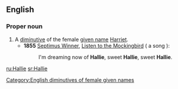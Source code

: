 {{also|hal'lie}}
==English==

===Proper noun===
{{en-proper noun}}

# A [[diminutive]] of the female [[given name]] [[Harriet]].
#* '''1855''' [[w:Septimus Winner|Septimus Winner]], [[w:Listen to the Mockingbird|Listen to the Mockingbird]] ( a song ):
#*: I'm dreaming now of '''Hallie''', sweet '''Hallie''', sweet '''Hallie'''.

[[Category:English diminutives of female given names]]

[[ru:Hallie]]
[[sr:Hallie]]